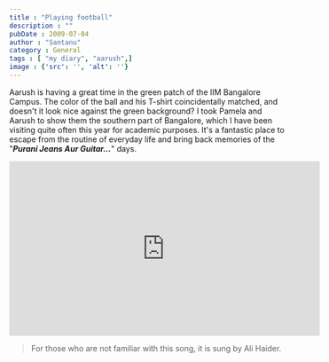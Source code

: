 ```yaml
---
title : "Playing football"
description : ""
pubDate : 2009-07-04
author : "Santanu"
category : General
tags : [ "my diary", "aarush",]
image : {'src': '', 'alt': ''}
---
```

Aarush is having a great time in the green patch of the IIM Bangalore Campus. The color of the ball and his T-shirt coincidentally matched, and doesn't it look nice against the green background? I took Pamela and Aarush to show them the southern part of Bangalore, which I have been visiting quite often this year for academic purposes. It's a fantastic place to escape from the routine of everyday life and bring back memories of the "***Purani Jeans Aur Guitar...***" days.

<iframe width="560" height="315" src="https://www.youtube.com/embed/431vn1nJ-0c" frameborder="0" allow="accelerometer; autoplay; encrypted-media; gyroscope; picture-in-picture" allowfullscreen></iframe>

> For those who are not familiar with this song, it is sung by Ali Haider.
